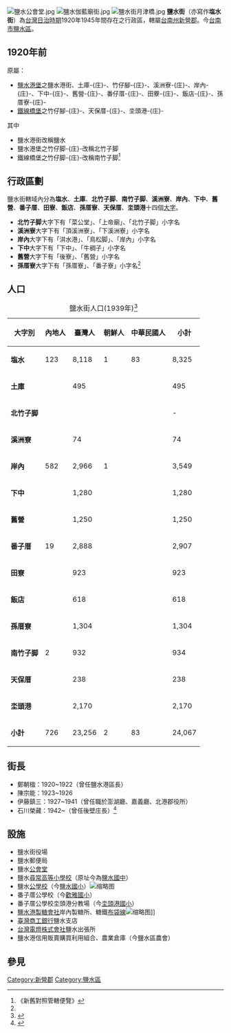 [[File:鹽水公會堂.jpg|thumb]]
[[File:鹽水伽藍廟街.jpg|thumb]]
[[File:鹽水街月津橋.jpg|thumb]]
'''鹽水街'''（亦寫作'''塩水街'''）為[[台灣日治時期|台灣日治時期]]1920年1945年間存在之行政區，轄屬[[臺南州|台南州]][[新營郡|新營郡]]。今[[臺南市|台南市]][[鹽水區|鹽水區]]。

==1920年前==
原屬：
* [[鹽水港堡|鹽水港堡]]之鹽水港街、土庫-{庄}-、竹仔腳-{庄}-、溪洲寮-{庄}-、岸內-{庄}-、下中-{庄}-、舊營-{庄}-、番仔厝-{庄}-、田藔-{庄}-、飯店-{庄}-、孫厝寮-{庄}-
* [[鐵線橋堡|鐵線橋堡]]之竹仔腳-{庄}-、天保厝-{庄}-、坔頭港-{庄}- 
其中
*鹽水港街改稱鹽水
*鹽水港堡之竹仔脚-{庄}-改稱北竹子脚
*鐵線橋堡之竹仔脚-{庄}-改稱南竹子脚<ref name="#1">《新舊對照管轄便覽》</ref>

==行政區劃==
鹽水街轄域內分為'''塩水'''、'''土庫'''、'''北竹子脚'''、'''南竹子脚'''、'''溪洲寮'''、'''岸內'''、'''下中'''、'''舊營'''、'''番子厝'''、'''田寮'''、'''飯店'''、'''孫厝寮'''、'''天保厝'''、'''坔頭港'''十四個[[大字_(行政區劃)|大字]]。

*'''北竹子脚'''大字下有「菜公堂」、「上帝廟」、「北竹子脚」小字名
*'''溪洲寮'''大字下有「頂溪洲寮」、「下溪洲寮」小字名
*'''岸內'''大字下有「汫水港」、「鳥松脚」、「岸內」小字名
*'''下中'''大字下有「下中」、「牛稠子」小字名
*'''舊營'''大字下有「後寮」、「舊營」小字名
*'''孫厝寮'''大字下有「孫厝寮」、「番子寮」小字名<ref name="#1"/>

== 人口 ==
{| class="wikitable sortable"
|+鹽水街人口(1939年)<ref name=":02">{{Cite book|title=臺灣常住戶口統計|last=臺灣總督官房企畫部|first=|publisher=|year=1939|isbn=|location=|pages=}}</ref>
!大字別
!內地人
!臺灣人
!朝鮮人
!中華民國人
!小計
|-
|'''塩水'''
|123
|8,118
|1
|83
|8,325
|-
|'''土庫'''
|
|495
|
|
|495
|-
|'''北竹子脚'''
|
|
|
|
| -
|-
|'''溪洲寮'''
|
|74
|
|
|74
|-
|'''岸內'''
|582
|2,966
|1
|
|3,549
|-
|'''下中'''
|
|1,280
|
|
|1,280
|-
|'''舊營'''
|
|1,250
|
|
|1,250
|-
|'''番子厝'''
|19
|2,888
|
|
|2,907
|-
|'''田寮'''
|
|923
|
|
|923
|-
|'''飯店'''
|
|618
|
|
|618
|-
|'''孫厝寮'''
|
|1,304
|
|
|1,304
|-
|'''南竹子脚'''
|2
|932
|
|
|934
|-
|'''天保厝'''
|
|238
|
|
|238
|-
|'''坔頭港'''
|
|2,170
|
|
|2,170
|-
|'''小計'''
|726
|23,256
|2
|83
|24,067
|}

== 街長 ==

* 鄭朝楹：1920~1922（曾任鹽水港區長）
* 陳宗能：1923~1926
* 伊藤鎮三：1927~1941（曾任職於澎湖廳、嘉義廳、北港郡役所）
* 石川榮藏：1942~（曾任後壁庄長）<ref>{{Cite web|title=臺灣總督府職員錄系統|url=http://who.ith.sinica.edu.tw/mpView.action|author=臺灣總督府|publisher=中央研究院臺灣史研究所|access-date=2022-01-11|archive-date=2019-07-13|archive-url=https://web.archive.org/web/20190713180357/http://who.ith.sinica.edu.tw/mpView.action|dead-url=no}}</ref>

== 設施 ==

* 鹽水街役場
* 鹽水郵便局
* 鹽水[[公會堂|公會堂]]
* 鹽水[[尋常高等小學校|尋常高等小學校]]（原址今為[[臺南市立鹽水國民中學|鹽水國中]]）
* 鹽水[[公學校|公學校]]（今[[臺南市鹽水區鹽水國民小學|鹽水國小]]）[[File:Tainan_Municipal_Yanshuei_Elementary_School,_Shinto_Shrine,_Yanshui_District,_Tainan_City_(Taiwan).jpg|缩略图]]
* 番子厝公學校（今[[臺南市鹽水區歡雅國民小學|歡雅國小]]）
* 番子厝公學校坔頭港分教場（今[[臺南市鹽水區坔頭港國民小學|坔頭港國小]]）
* [[鹽水港製糖|鹽水港製糖會社]]岸內製糖所、糖鐵[[布袋線|布袋線]][[File:Yanshuei_Station.JPG|缩略图]]]]
* [[第一商業銀行|臺灣商工銀行]]鹽水支店
* [[臺灣電力株式會社|台灣電燈株式會社]]鹽水出張所
* 鹽水港信用販賣購買利用組合、農業倉庫（今鹽水區農會）

== 參見 ==
{{reflist}}

{{台南州}}
[[Category:新營郡|Category:新營郡]]
[[Category:鹽水區|Category:鹽水區]]